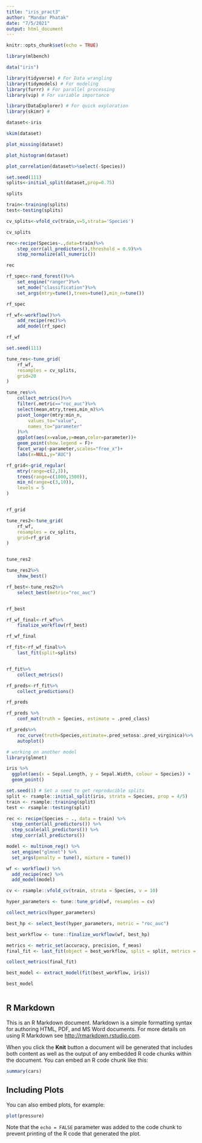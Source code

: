 ---
title: "iris_pract3"
author: "Mandar Phatak"
date: "7/5/2021"
output: html_document
---

```{r setup, include=FALSE}
knitr::opts_chunk$set(echo = TRUE)
```
```{r}
library(mlbench)
```
```{r}
data("iris")
```
```{r}
library(tidyverse) # For Data wrangling
library(tidymodels) # For modeling 
library(furrr) # For parallel processing
library(vip) # For variable importance

library(DataExplorer) # For quick exploration
library(skimr) # 
```
```{r}
dataset<-iris

skim(dataset)
```
```{r}
plot_missing(dataset)
```
```{r}
plot_histogram(dataset)
```
```{r}
plot_correlation(dataset%>%select(-Species))
```
```{r}
set.seed(111)
splits<-initial_split(dataset,prop=0.75)

splits
```
```{r}
train<-training(splits)
test<-testing(splits)

cv_splits<-vfold_cv(train,v=5,strata='Species')

cv_splits
```
```{r}
rec<-recipe(Species~.,data=train)%>%
    step_corr(all_predictors(),threshold = 0.9)%>%
    step_normalize(all_numeric())

rec
```
```{r}
rf_spec<-rand_forest()%>%
    set_engine("ranger")%>%
    set_mode("classification")%>%
    set_args(mtry=tune(),trees=tune(),min_n=tune())

rf_spec
```
```{r}
rf_wf<-workflow()%>%
    add_recipe(rec)%>%
    add_model(rf_spec)

rf_wf
```
```{r}
set.seed(111)

tune_res<-tune_grid(
    rf_wf,
    resamples = cv_splits,
    grid=20
)
```
```{r}
tune_res%>%
    collect_metrics()%>%
    filter(.metric=="roc_auc")%>%
    select(mean,mtry,trees,min_n)%>%
    pivot_longer(mtry:min_n,
        values_to="value",
        names_to="parameter"
    )%>%
    ggplot(aes(x=value,y=mean,color=parameter))+
    geom_point(show.legend = F)+
    facet_wrap(~parameter,scales="free_x")+
    labs(x=NULL,y="AUC")
```
```{r}
rf_grid<-grid_regular(
    mtry(range=c(2,3)),
    trees(range=c(1000,1500)),
    min_n(range=c(3,10)),
    levels = 5
)


rf_grid
```
```{r}
tune_res2<-tune_grid(
    rf_wf,
    resamples = cv_splits,
    grid=rf_grid
)


tune_res2
```
```{r}
tune_res2%>%
    show_best()
```
```{r}
rf_best<-tune_res2%>%
    select_best(metric="roc_auc")


rf_best
```
```{r}
rf_wf_final<-rf_wf%>%
    finalize_workflow(rf_best)

rf_wf_final
```
```{r}
rf_fit<-rf_wf_final%>%
    last_fit(split=splits)


rf_fit%>%
    collect_metrics()
```
```{r}
rf_preds<-rf_fit%>%
    collect_predictions()

rf_preds
```
```{r}
rf_preds %>% 
    conf_mat(truth = Species, estimate = .pred_class)
```
```{r}
rf_preds%>%
    roc_curve(truth=Species,estimate=.pred_setosa:.pred_virginica)%>%
    autoplot()
```
```{r}
# working on another model
library(glmnet)
```

```{r}
iris %>% 
  ggplot(aes(x = Sepal.Length, y = Sepal.Width, colour = Species)) +
  geom_point()
```
```{r}
set.seed(1) # Set a seed to get reproducible splits
split <- rsample::initial_split(iris, strata = Species, prop = 4/5)
train <- rsample::training(split)
test <- rsample::testing(split)
```
```{r}
rec <- recipe(Species ~ ., data = train) %>% 
  step_center(all_predictors()) %>% 
  step_scale(all_predictors()) %>%
  step_corr(all_predictors())
```
```{r}
model <- multinom_reg() %>% 
  set_engine("glmnet") %>% 
  set_args(penalty = tune(), mixture = tune())
```
```{r}
wf <- workflow() %>% 
  add_recipe(rec) %>% 
  add_model(model)
```
```{r}
cv <- rsample::vfold_cv(train, strata = Species, v = 10)
```
```{r}
hyper_parameters <- tune::tune_grid(wf, resamples = cv)
```
```{r}
collect_metrics(hyper_parameters)
```

```{r}
best_hp <- select_best(hyper_parameters, metric = "roc_auc")
```
```{r}
best_workflow <- tune::finalize_workflow(wf, best_hp)
```
```{r}
metrics <- metric_set(accuracy, precision, f_meas)
final_fit <- last_fit(object = best_workflow, split = split, metrics = metrics)
```
```{r}
collect_metrics(final_fit)
```
```{r}
best_model <- extract_model(fit(best_workflow, iris))
```
```{r}
best_model
```

```

```

## R Markdown

This is an R Markdown document. Markdown is a simple formatting syntax for authoring HTML, PDF, and MS Word documents. For more details on using R Markdown see <http://rmarkdown.rstudio.com>.

When you click the **Knit** button a document will be generated that includes both content as well as the output of any embedded R code chunks within the document. You can embed an R code chunk like this:

```{r cars}
summary(cars)
```

## Including Plots

You can also embed plots, for example:

```{r pressure, echo=FALSE}
plot(pressure)
```

Note that the `echo = FALSE` parameter was added to the code chunk to prevent printing of the R code that generated the plot.
